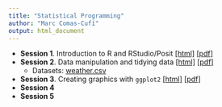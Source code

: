 ```yaml
---
title: "Statistical Programming"
author: "Marc Comas-Cufí"
output: html_document
---
```


-   __Session 1__. Introduction to R and RStudio/Posit [[html]](session-01-presentation.html) [[pdf]](session-01-presentation.pdf)
-   __Session 2__. Data manipulation and tidying data [[html]](session-02-presentation.html) [[pdf]](session-02-presentation.pdf) 
    * Datasets: [weather.csv](weather.csv)
-   __Session 3__. Creating graphics with `ggplot2` [[html]](session-03-presentation.html) [[pdf]](session-03-presentation.pdf)
-   __Session 4__
-   __Session 5__
